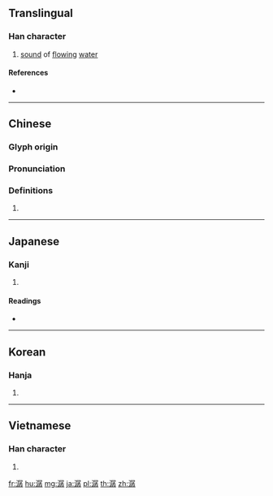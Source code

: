 {{character info/new}}
==Translingual==

===Han character===
{{Han char|rn=85|rad=水|as=12|sn=15|four=37147|canj=ESND|ids=⿰氵孱}}

# [[sound]] of [[flow]]ing [[water]]

====References====
* {{Han ref|kx=0651.070|dkj=18298|dj=1061.160|hdz=31749.110|uh=6F7A|ud=28538|bh=BCEB|bd=48363}}

----

==Chinese==
{{zh-forms}}

===Glyph origin===
{{Han etym}}

===Pronunciation===
{{zh-pron
|m=chán
|c=saan4
|mc=y
|oc=y
|ma=
|cat=n
}}

===Definitions===
{{zh-hanzi}}

# {{rfdef|lang=zh}}

----

==Japanese==

===Kanji===
{{ja-kanji|grade=|rs=水12}}

# {{defn|lang=ja|sort=水12}}

====Readings====
* {{ja-readings|on=[[さん]] (san), [[せん]] (sen)|kun=}}

----

==Korean==

===Hanja===
{{ko-hanja|hangeul=잔|eumhun=|rv=jan|mr=chan|y=can}}

# {{defn|lang=ko|sort=水12}}

----

==Vietnamese==

===Han character===
{{vi-hantu|[[sờn]], [[sàn]], [[sớn]]|rs=水12}}

# {{defn|lang=vi|sort=水12}}

[[fr:潺]]
[[hu:潺]]
[[mg:潺]]
[[ja:潺]]
[[pl:潺]]
[[th:潺]]
[[zh:潺]]